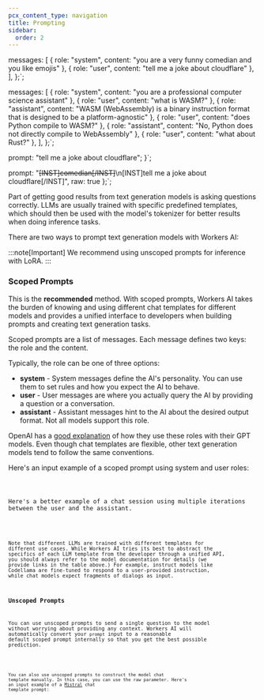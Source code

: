 ```yaml
---
pcx_content_type: navigation
title: Prompting
sidebar:
  order: 2
---
```



  messages: [
    { role: "system", content: "you are a very funny comedian and you like emojis" },
    { role: "user", content: "tell me a joke about cloudflare" },
  ],
};`;

  messages: [
    { role: "system", content: "you are a professional computer science assistant" },
    { role: "user", content: "what is WASM?" },
    { role: "assistant", content: "WASM (WebAssembly) is a binary instruction format that is designed to be a platform-agnostic" },
    { role: "user", content: "does Python compile to WASM?" },
    { role: "assistant", content: "No, Python does not directly compile to WebAssembly" },
    { role: "user", content: "what about Rust?" },
  ],
};`;

  prompt: "tell me a joke about cloudflare";
}`;

  prompt: "<s>[INST]comedian[/INST]</s>\n[INST]tell me a joke about cloudflare[/INST]",
  raw: true
};`;

Part of getting good results from text generation models is asking questions correctly. LLMs are usually trained with specific predefined templates, which should then be used with the model's tokenizer for better results when doing inference tasks.

There are two ways to prompt text generation models with Workers AI:

:::note[Important]
We recommend using unscoped prompts for inference with LoRA.
:::

### Scoped Prompts

This is the <strong>recommended</strong> method. With scoped prompts, Workers AI takes the burden of knowing and using different chat templates for different models and provides a unified interface to developers when building prompts and creating text generation tasks.

Scoped prompts are a list of messages. Each message defines two keys: the role and the content.

Typically, the role can be one of three options:

- <strong>system</strong> - System messages define the AI's personality. You can
  use them to set rules and how you expect the AI to behave.
- <strong>user</strong> - User messages are where you actually query the AI by
  providing a question or a conversation.
- <strong>assistant</strong> - Assistant messages hint to the AI about the
  desired output format. Not all models support this role.

OpenAI has a [good explanation](/workers-ai/models/llama-2-13b-chat-awq) of how they use these roles with their GPT models. Even though chat templates are flexible, other text generation models tend to follow the same conventions.

Here's an input example of a scoped prompt using system and user roles:

<Code code={scopedExampleOne} lang="js" />

Here's a better example of a chat session using multiple iterations between the user and the assistant.

<Code code={scopedExampleTwo} lang="js" />

Note that different LLMs are trained with different templates for different use cases. While Workers AI tries its best to abstract the specifics of each LLM template from the developer through a unified API, you should always refer to the model documentation for details (we provide links in the table above.) For example, instruct models like Codellama are fine-tuned to respond to a user-provided instruction, while chat models expect fragments of dialogs as input.

### Unscoped Prompts

You can use unscoped prompts to send a single question to the model without worrying about providing any context. Workers AI will automatically convert your `prompt` input to a reasonable default scoped prompt internally so that you get the best possible prediction.

<Code code={unscopedExampleOne} lang="js" />

You can also use unscoped prompts to construct the model chat template manually. In this case, you can use the raw parameter. Here's an input example of a [Mistral](https://docs.mistral.ai/models/#chat-template) chat template prompt:

<Code code={unscopedExampleTwo} lang="js" />

